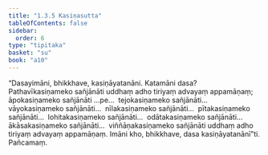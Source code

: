 ```yaml
---
title: "1.3.5 Kasiṇasutta"
tableOfContents: false
sidebar:
  order: 6
type: "tipitaka"
basket: "su"
book: "a10"
---
```



<DynamicBreadcrumb />

<Division number="25" book="a10">

<Paragraph number="185" book="a10">
“Dasayimāni, bhikkhave, kasiṇāyatanāni. Katamāni dasa? Pathavīkasiṇameko sañjānāti uddhaṃ adho tiriyaṃ advayaṃ appamāṇaṃ; āpokasiṇameko sañjānāti …pe…  tejokasiṇameko sañjānāti…  vāyokasiṇameko sañjānāti…  nīlakasiṇameko sañjānāti…  pītakasiṇameko sañjānāti…  lohitakasiṇameko sañjānāti…  odātakasiṇameko sañjānāti…  ākāsakasiṇameko sañjānāti…  viññāṇakasiṇameko sañjānāti uddhaṃ adho tiriyaṃ advayaṃ appamāṇaṃ. Imāni kho, bhikkhave, dasa kasiṇāyatanānī”ti.

</Paragraph>
</Division>

<Paragraph number="186" type="center" book="a10">
Pañcamaṃ.
</Paragraph>